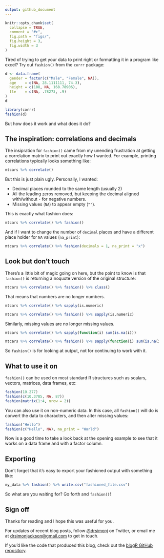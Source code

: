 ```yaml
---
output: github_document
---
```


```r
knitr::opts_chunk$set(
  collapse = TRUE,
  comment = "#>",
  fig.path = "figs/",
  fig.height = 3,
  fig.width = 3
)
```

Tired of trying to get your data to print right or formatting it in a program like excel? Try out `fashion()` from the `corrr` package:


```r
d <- data.frame(
  gender = factor(c("Male", "Female", NA)),
  age    = c(NA, 28.1111111, 74.3),
  height = c(188, NA, 168.78906),
  fte    = c(NA, .78273, .9)
)
d

library(corrr)
fashion(d)
```

But how does it work and what does it do?

## The inspiration: correlations and decimals

The insipration for `fashion()` came from my unending frustration at getting a correlation matrix to print out exactly how I wanted. For example, printing correlations typically looks something like:

```r
mtcars %>% correlate()
```

But this is just plain ugly. Personally, I wanted:

- Decimal places rounded to the same length (usually 2)
- All the leading zeros removed, but keeping the decimal aligned with/without `-` for negative numbers.
- Missing values (`NA`) to appear empty (`""`).

This is exactly what fashion does:

```r
mtcars %>% correlate() %>% fashion()
```

And if I want to change the number of `decimal` places and have a different place holder for `NA` values (`na_print`):

```r
mtcars %>% correlate() %>% fashion(decimals = 1, na_print = "x")
```

## Look but don't touch

There's a little bit of magic going on here, but the point to know is that `fashion()` is returning a noquote version of the original structure:

```r
mtcars %>% correlate() %>% fashion() %>% class()
```

That means that numbers are no longer numbers.

```r
mtcars %>% correlate() %>% sapply(is.numeric)

mtcars %>% correlate() %>% fashion() %>% sapply(is.numeric)
```

Similarly, missing values are no longer missing values.

```r
mtcars %>% correlate() %>% sapply(function(i) sum(is.na(i)))

mtcars %>% correlate() %>% fashion() %>% sapply(function(i) sum(is.na(i)))
```

So `fashion()` is for looking at output, not for continuing to work with it.

## What to use it on

`fashion()` can be used on most standard R structures such as scalars, vectors, matrices, data frames, etc:

```r
fashion(10.277)
fashion(c(10.3785, NA, 87))
fashion(matrix(1:4, nrow = 2))
```

You can also use it on non-numeric data. In this case, all `fashion()` will do is convert the data to characters, and then alter missing values:

```r
fashion("Hello")
fashion(c("Hello", NA), na_print = "World")
```

Now is a good time to take a look back at the opening example to see that it works on a data frame and with a factor column.

## Exporting

Don't forget that it's easy to export your fashioned output with something like:

```r
my_data %>% fashion() %>% write.csv("fashioned_file.csv")
```

So what are you waiting for? Go forth and `fashion()`!

## Sign off

Thanks for reading and I hope this was useful for you.

For updates of recent blog posts, follow [\@drsimonj](https://twitter.com/drsimonj) on Twitter, or email me at <drsimonjackson@gmail.com> to get in touch.

If you'd like the code that produced this blog, check out the [blogR GitHub repository](https://github.com/drsimonj/blogR).
